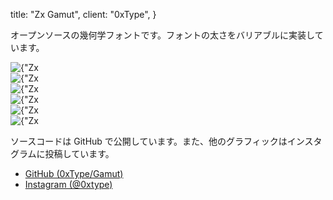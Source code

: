   title: "Zx Gamut",
  client: "0xType",
}


オープンソースの幾何学フォントです。フォントの太さをバリアブルに実装しています。

<div className={mdxStyles.image}>
  <Image
    priority
    src={`/images/works/zxgamut/gamut.png`}
    width={1200}
    height={630}
    alt={"Zx Gamut"}
    objectFit="contain"
  />
</div>

<div className={mdxStyles.image}>
  <Image
    priority
    src={`/images/works/zxgamut/geometric.png`}
    width={1200}
    height={630}
    alt={"Zx Gamut"}
    objectFit="contain"
  />
</div>

<div className={mdxStyles.image}>
  <Image
    priority
    src={`/images/works/zxgamut/glyphs.png`}
    width={1200}
    height={630}
    alt={"Zx Gamut"}
    objectFit="contain"
  />
</div>

<div className={mdxStyles.image}>
  <Image
    priority
    src={`/images/works/zxgamut/weight.png`}
    width={1200}
    height={630}
    alt={"Zx Gamut"}
    objectFit="contain"
  />
</div>

<div className={mdxStyles.image}>
  <Image
    priority
    src={`/images/works/zxgamut/variable.png`}
    width={1200}
    height={630}
    alt={"Zx Gamut"}
    objectFit="contain"
  />
</div>

<div className={mdxStyles.image}>
  <Image
    priority
    src={`/images/works/zxgamut/cv.png`}
    width={1200}
    height={630}
    alt={"Zx Gamut"}
    objectFit="contain"
  />
</div>

ソースコードは GitHub で公開しています。また、他のグラフィックはインスタグラムに投稿しています。

- [GitHub (0xType/Gamut)](https://github.com/0xType/Gamut)
- [Instagram (@0xtype)](https://www.instagram.com/0xtype)